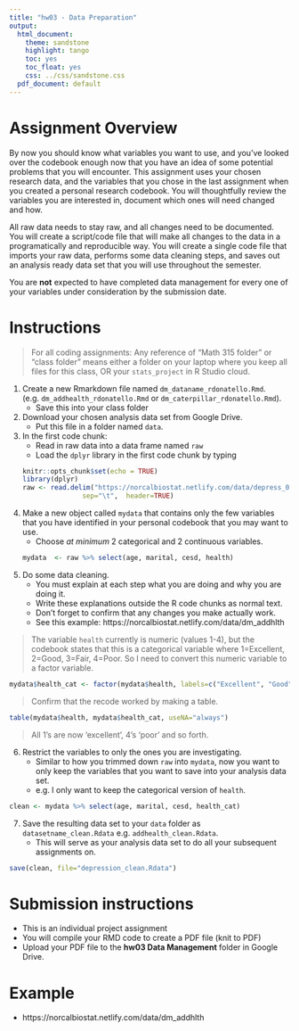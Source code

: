 ```yaml
---
title: "hw03 - Data Preparation"
output:
  html_document:
    theme: sandstone
    highlight: tango
    toc: yes
    toc_float: yes
    css: ../css/sandstone.css
  pdf_document: default
---
```


# Assignment Overview

By now you should know what variables you want to use, and you've looked over the codebook enough now that you have an idea of some potential problems that you will encounter. This assignment uses your chosen research data, and the variables that you chose in the last assignment when you created a personal research codebook. You will thoughtfully review the variables you are interested in, document which ones will need changed and how.

All raw data needs to stay raw, and all changes need to be documented. You will create a script/code file that will make all changes to the data in a programatically and reproducible way. You will create a single code file that imports your raw data, performs some data cleaning steps, and saves out an analysis ready data set that you will use throughout the semester. 

You are **not** expected to have completed data management for every one of your variables under consideration by the submission date. 

# Instructions 
> For all coding assignments: Any reference of "Math 315 folder" or "class folder" means either a folder on your laptop where you keep all files for this class, OR your `stats_project` in R Studio cloud. 

1. Create a new Rmarkdown file named `dm_dataname_rdonatello.Rmd`. (e.g. `dm_addhealth_rdonatello.Rmd`  or `dm_caterpillar_rdonatello.Rmd`). 
    - Save this into your class folder
2. Download your chosen analysis data set from Google Drive. 
    - Put this file in a folder named `data`. 
3. In the first code chunk: 
    - Read in raw data into a data frame named `raw` 
    - Load the `dplyr` library in the first code chunk by typing
```r
knitr::opts_chunk$set(echo = TRUE)
library(dplyr)
raw <- read.delim("https://norcalbiostat.netlify.com/data/depress_081217.txt", 
                  sep="\t",  header=TRUE)
```

4. Make a new object called `mydata` that contains only the few variables that you have identified in your personal codebook that you may want to use. 
    - Choose *at minimum* 2 categorical and 2 continuous variables.  
```r
mydata  <- raw %>% select(age, marital, cesd, health)
```

5. Do some data cleaning. 
    - You must explain at each step what you are doing and why you are doing it. 
    - Write these explanations outside the R code chunks as normal text. 
    - Don't forget to confirm that any changes you make actually work. 
    - See this example: https://norcalbiostat.netlify.com/data/dm_addhlth 

> The variable `health` currently is numeric (values 1-4), but the codebook states that this is a categorical variable where 1=Excellent, 2=Good, 3=Fair, 4=Poor. 
> So I need to convert this numeric variable to a factor variable. 

```r
mydata$health_cat <- factor(mydata$health, labels=c("Excellent", "Good", "Fair", "Poor"))
```

> Confirm that the recode worked by making a table. 
```r
table(mydata$health, mydata$health_cat, useNA="always")
```
> All 1's are now 'excellent', 4's 'poor' and so forth. 

6. Restrict the variables to only the ones you are investigating. 
    - Similar to how you trimmed down `raw` into `mydata`, now you want to only keep the variables that you want to save into your analysis data set. 
    - e.g. I only want to keep the categorical version of `health`. 

```r
clean <- mydata %>% select(age, marital, cesd, health_cat)
```

7. Save the resulting data set to your `data` folder as `datasetname_clean.Rdata` e.g. `addhealth_clean.Rdata`. 
    - This will serve as your analysis data set to do all your subsequent assignments on. 

```r
save(clean, file="depression_clean.Rdata")
```

# Submission instructions

* This is an individual project assignment
* You will compile your RMD code to create a PDF file (knit to PDF)
* Upload your PDF file to the **hw03 Data Management** folder in Google Drive. 


# Example

* https://norcalbiostat.netlify.com/data/dm_addhlth

